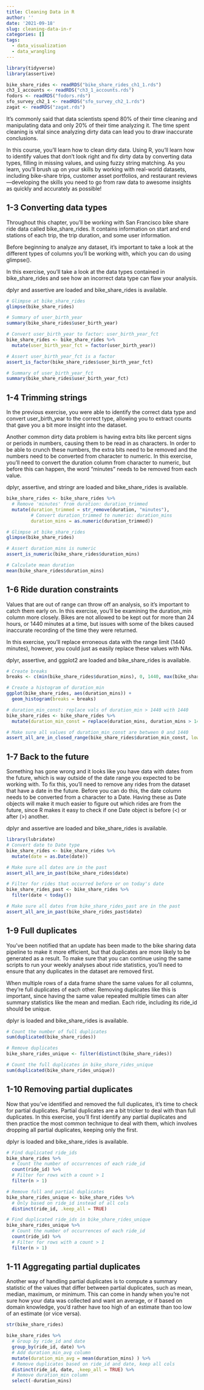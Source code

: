 ```yaml
---
title: Cleaning Data in R
author: ''
date: '2021-09-18'
slug: cleaning-data-in-r
categories: []
tags:
  - data_visualization
  - data_wrangling
---
```


```r
library(tidyverse)
library(assertive)

bike_share_rides <- readRDS("bike_share_rides_ch1_1.rds")
ch3_1_accounts <- readRDS("ch3_1_accounts.rds")
fodors <- readRDS("fodors.rds")
sfo_survey_ch2_1 <- readRDS("sfo_survey_ch2_1.rds")
zagat <- readRDS("zagat.rds")
```

It's commonly said that data scientists spend 80% of their time cleaning and manipulating data and only 20% of their time analyzing it. The time spent cleaning is vital since analyzing dirty data can lead you to draw inaccurate conclusions.

In this course, you'll learn how to clean dirty data. Using R, you'll learn how to identify values that don't look right and fix dirty data by converting data types, filling in missing values, and using fuzzy string matching. As you learn, you’ll brush up on your skills by working with real-world datasets, including bike-share trips, customer asset portfolios, and restaurant reviews—developing the skills you need to go from raw data to awesome insights as quickly and accurately as possible!


## 1-3 Converting data types

Throughout this chapter, you'll be working with San Francisco bike share ride data called bike_share_rides. It contains information on start and end stations of each trip, the trip duration, and some user information.

Before beginning to analyze any dataset, it's important to take a look at the different types of columns you'll be working with, which you can do using glimpse().

In this exercise, you'll take a look at the data types contained in bike_share_rides and see how an incorrect data type can flaw your analysis.

dplyr and assertive are loaded and bike_share_rides is available.

```r
# Glimpse at bike_share_rides
glimpse(bike_share_rides)

# Summary of user_birth_year
summary(bike_share_rides$user_birth_year)
```

```r
# Convert user_birth_year to factor: user_birth_year_fct
bike_share_rides <- bike_share_rides %>%
  mutate(user_birth_year_fct = factor(user_birth_year))

# Assert user_birth_year_fct is a factor
assert_is_factor(bike_share_rides$user_birth_year_fct)

# Summary of user_birth_year_fct
summary(bike_share_rides$user_birth_year_fct)
```


## 1-4 Trimming strings

In the previous exercise, you were able to identify the correct data type and convert user_birth_year to the correct type, allowing you to extract counts that gave you a bit more insight into the dataset.

Another common dirty data problem is having extra bits like percent signs or periods in numbers, causing them to be read in as characters. In order to be able to crunch these numbers, the extra bits need to be removed and the numbers need to be converted from character to numeric. In this exercise, you'll need to convert the duration column from character to numeric, but before this can happen, the word "minutes" needs to be removed from each value.

dplyr, assertive, and stringr are loaded and bike_share_rides is available.

```r
bike_share_rides <- bike_share_rides %>%
  # Remove 'minutes' from duration: duration_trimmed
  mutate(duration_trimmed = str_remove(duration, "minutes"),
         # Convert duration_trimmed to numeric: duration_mins
         duration_mins = as.numeric(duration_trimmed))

# Glimpse at bike_share_rides
glimpse(bike_share_rides)

# Assert duration_mins is numeric
assert_is_numeric(bike_share_rides$duration_mins)

# Calculate mean duration
mean(bike_share_rides$duration_mins)
```

## 1-6 Ride duration constraints

Values that are out of range can throw off an analysis, so it's important to catch them early on. In this exercise, you'll be examining the duration_min column more closely. Bikes are not allowed to be kept out for more than 24 hours, or 1440 minutes at a time, but issues with some of the bikes caused inaccurate recording of the time they were returned.

In this exercise, you'll replace erroneous data with the range limit (1440 minutes), however, you could just as easily replace these values with NAs.

dplyr, assertive, and ggplot2 are loaded and bike_share_rides is available.

```r
# Create breaks
breaks <- c(min(bike_share_rides$duration_mins), 0, 1440, max(bike_share_rides$duration_mins))

# Create a histogram of duration_min
ggplot(bike_share_rides, aes(duration_mins)) +
  geom_histogram(breaks = breaks)

# duration_min_const: replace vals of duration_min > 1440 with 1440
bike_share_rides <- bike_share_rides %>%
  mutate(duration_min_const = replace(duration_mins, duration_mins > 1440, 1440))

# Make sure all values of duration_min_const are between 0 and 1440
assert_all_are_in_closed_range(bike_share_rides$duration_min_const, lower = 0, upper = 1440)
```

## 1-7 Back to the future

Something has gone wrong and it looks like you have data with dates from the future, which is way outside of the date range you expected to be working with. To fix this, you'll need to remove any rides from the dataset that have a date in the future. Before you can do this, the date column needs to be converted from a character to a Date. Having these as Date objects will make it much easier to figure out which rides are from the future, since R makes it easy to check if one Date object is before (<) or after (>) another.

dplyr and assertive are loaded and bike_share_rides is available.

```r
library(lubridate)
# Convert date to Date type
bike_share_rides <- bike_share_rides %>%
  mutate(date = as.Date(date))

# Make sure all dates are in the past
assert_all_are_in_past(bike_share_rides$date)

# Filter for rides that occurred before or on today's date
bike_share_rides_past <- bike_share_rides %>%
  filter(date < today())

# Make sure all dates from bike_share_rides_past are in the past
assert_all_are_in_past(bike_share_rides_past$date)
```

## 1-9 Full duplicates

You've been notified that an update has been made to the bike sharing data pipeline to make it more efficient, but that duplicates are more likely to be generated as a result. To make sure that you can continue using the same scripts to run your weekly analyses about ride statistics, you'll need to ensure that any duplicates in the dataset are removed first.

When multiple rows of a data frame share the same values for all columns, they're full duplicates of each other. Removing duplicates like this is important, since having the same value repeated multiple times can alter summary statistics like the mean and median. Each ride, including its ride_id should be unique.

dplyr is loaded and bike_share_rides is available.

```r
# Count the number of full duplicates
sum(duplicated(bike_share_rides))

# Remove duplicates
bike_share_rides_unique <- filter(distinct(bike_share_rides))

# Count the full duplicates in bike_share_rides_unique
sum(duplicated(bike_share_rides_unique))
```

## 1-10 Removing partial duplicates

Now that you've identified and removed the full duplicates, it's time to check for partial duplicates. Partial duplicates are a bit tricker to deal with than full duplicates. In this exercise, you'll first identify any partial duplicates and then practice the most common technique to deal with them, which involves dropping all partial duplicates, keeping only the first.

dplyr is loaded and bike_share_rides is available.

```r
# Find duplicated ride_ids
bike_share_rides %>% 
  # Count the number of occurrences of each ride_id
  count(ride_id) %>% 
  # Filter for rows with a count > 1
  filter(n > 1)

# Remove full and partial duplicates
bike_share_rides_unique <- bike_share_rides %>%
  # Only based on ride_id instead of all cols
  distinct(ride_id, .keep_all = TRUE)

# Find duplicated ride_ids in bike_share_rides_unique
bike_share_rides_unique %>%
  # Count the number of occurrences of each ride_id
  count(ride_id) %>%
  # Filter for rows with a count > 1
  filter(n > 1)
```

## 1-11 Aggregating partial duplicates

Another way of handling partial duplicates is to compute a summary statistic of the values that differ between partial duplicates, such as mean, median, maximum, or minimum. This can come in handy when you're not sure how your data was collected and want an average, or if based on domain knowledge, you'd rather have too high of an estimate than too low of an estimate (or vice versa).

```r
str(bike_share_rides)
```


```r
bike_share_rides %>%
  # Group by ride_id and date
  group_by(ride_id, date) %>%
  # Add duration_min_avg column
  mutate(duration_min_avg = mean(duration_mins) ) %>%
  # Remove duplicates based on ride_id and date, keep all cols
  distinct(ride_id, date, .keep_all = TRUE) %>%
  # Remove duration_min column
  select(-duration_mins)
```


